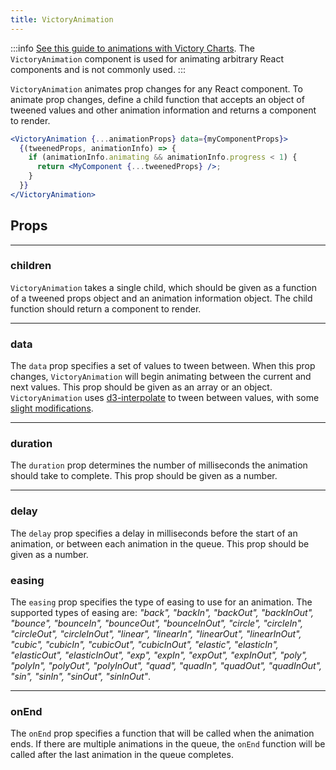 ```yaml
---
title: VictoryAnimation
---
```


:::info
[See this guide to animations with Victory Charts](/docs/guides/animations). The `VictoryAnimation` component is used for animating arbitrary React components and is not commonly used.
:::

`VictoryAnimation` animates prop changes for any React component. To animate prop changes, define a child function that accepts an object of tweened values and other animation information and returns a component to render.

```jsx
<VictoryAnimation {...animationProps} data={myComponentProps}>
  {(tweenedProps, animationInfo) => {
    if (animationInfo.animating && animationInfo.progress < 1) {
      return <MyComponent {...tweenedProps} />;
    }
  }}
</VictoryAnimation>
```

## Props

---

### children

<Badges>
  <TypeBadge value="(style: AnimationStyle, info: AnimationInfo) => React.ReactElement" />
</Badges>

`VictoryAnimation` takes a single child, which should be given as a function of a tweened props object and an animation information object. The child function should return a component to render.

---

### data

<Badges>
  <TypeBadge value="AnimationData" />
</Badges>


The `data` prop specifies a set of values to tween between. When this prop changes, `VictoryAnimation` will begin animating between the current and next values. This prop should be given as an array or an object. `VictoryAnimation` uses [d3-interpolate][] to tween between values, with some [slight modifications][].

---

### duration

<Badges>
  <TypeBadge value="number" />
  <DefaultsBadge value="1000" />
</Badges>

The `duration` prop determines the number of milliseconds the animation should take to complete. This prop should be given as a number.

---

### delay

<Badges>
  <TypeBadge value="number" />
  <DefaultsBadge value="10" />
</Badges>

The `delay` prop specifies a delay in milliseconds before the start of an animation, or between each animation in the queue. This prop should be given as a number.

### easing

<Badges>
  <TypeBadge value="AnimationEasing" />
  <DefaultsBadge value='"quadInOut"' />
</Badges>

The `easing` prop specifies the type of easing to use for an animation. The supported types of easing are: _"back", "backIn", "backOut", "backInOut", "bounce", "bounceIn", "bounceOut", "bounceInOut", "circle", "circleIn", "circleOut", "circleInOut", "linear", "linearIn", "linearOut", "linearInOut", "cubic", "cubicIn", "cubicOut", "cubicInOut", "elastic", "elasticIn", "elasticOut", "elasticInOut", "exp", "expIn", "expOut", "expInOut", "poly", "polyIn", "polyOut", "polyInOut", "quad", "quadIn", "quadOut", "quadInOut", "sin", "sinIn", "sinOut", "sinInOut"_.

---

### onEnd

<Badges>
  <TypeBadge value="() => void" />
</Badges>

The `onEnd` prop specifies a function that will be called when the animation ends. If there are multiple animations in the queue, the `onEnd` function will be called after the last animation in the queue completes.

[d3-interpolate]: https://github.com/d3/d3-interpolate
[slight modifications]: https://github.com/FormidableLabs/victory/blob/main/packages/victory-core/src/victory-animation/util.ts
